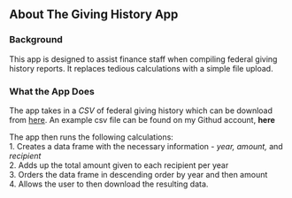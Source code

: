 
## About The Giving History App  

### Background 
This app is designed to assist finance staff when compiling federal giving history reports. It replaces tedious calculations with a simple file upload.  

### What the App Does

The app takes in a *CSV* of federal giving history which can be download from [here](http://data.influenceexplorer.com/contributions/#Y29udHJpYnV0b3JfZnQ9Sm9obiUyMERvZSZnZW5lcmFsX3RyYW5zYWN0aW9uX3R5cGU9c3RhbmRhcmQ=). An example csv file can be found on my Githud account, **here**

The app then runs the following calculations:   
1. Creates a data frame with the necessary information - *year, amount,* and *recipient*  
2. Adds up the total amount given to each recipient per year  
3. Orders the data frame in descending order by year and then amount  
4. Allows the user to then download the resulting data.   

